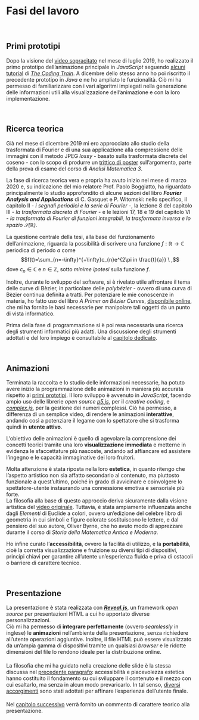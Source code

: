 # Fasi del lavoro {#lavoro}

<br>

## Primi prototipi {#prototipi}

Dopo la visione del [video sopracitato](https://www.youtube.com/watch?v=r6sGWTCMz2k) nel mese di luglio 2019, ho realizzato il primo prototipo dell'animazione principale in _JavaScript_ seguendo [alcuni tutorial](https://www.youtube.com/watch?v=MY4luNgGfms) di [_The Coding Train_](https://www.youtube.com/thecodingtrain). A dicembre dello stesso anno ho poi riscritto il precedente prototipo in _Java_ e ne ho ampliato le funzionalità. Ciò mi ha permesso di familiarizzare con i vari algoritmi impiegati nella generazione delle informazioni utili alla visualizzazione dell'animazione e con la loro implementazione.

<br>

## Ricerca teorica {#ricerca}

Già nel mese di dicembre 2019 mi ero approcciato allo studio della trasformata di Fourier e di una sua applicazione alla compressione delle immagini con il metodo JPEG _lossy_ - basato sulla trasformata discreta del coseno - con lo scopo di produrre un [trittico di poster](https://bradwave.myportfolio.com/the-fourier-transform) sull'argomento, parte della prova di esame del corso di _Analisi Matematica 3_.

La fase di ricerca teorica vera e propria ha avuto inizio nel mese di marzo 2020 e, su indicazione del mio relatore Prof. Paolo Boggiatto, ha riguardato principalmente lo studio approfondito di alcune sezioni del libro _**Fourier Analysis and Applications**_ di C. Gasquet e P. Witomski: nello specifico, il capitolo II - _i segnali periodici e la serie di Fourier_ -, la lezione 8 del capitolo III - _la trasformata discreta di Fourier_ - e le lezioni 17, 18 e 19 del capitolo VI - _la trasformata di Fourier di funzioni integrabili, la trasformata inversa e lo spazio $\mathcal{S}(\mathbb{R})$_.

La questione centrale della tesi, alla base del funzionamento dell'animazione, riguarda la possibilità di scrivere una funzione $f: \mathbb{R} \longrightarrow \mathbb{C}$ periodica di periodo $a$ come
$$f(t)=\sum_{n=-\infty}^{+\infty}c_{n}e^{2\pi in \frac{t}{a}} \ ,$$
dove $c_n \in \mathbb{C}$ e $n \in \mathbb{Z}$, sotto _minime ipotesi_ sulla funzione $f$.

Inoltre, durante lo sviluppo del software, si è rivelato utile affrontare il tema delle curve di Bèzier, in particolare delle _polybézier_ - ovvero di una curva di Bèzier continua definita a tratti. Per potenziare le mie conoscenze in materia, ho fatto uso del libro _A Primer on Bézier Curves_, [disponibile online](https://pomax.github.io/bezierinfo/), che mi ha fornito le basi necessarie per manipolare tali oggetti da un punto di vista informatico.

Prima della fase di programmazione si è poi resa necessaria una ricerca degli strumenti informatici più adatti. Una discussione degli strumenti adottati e del loro impiego è consultabile al [capitolo dedicato](#software).

<br>

## Animazioni {#animazioni}

Terminata la raccolta e lo studio delle informazioni necessarie, ha potuto avere inizio la programmazione delle animazioni in maniera più accurata rispetto ai [primi prototipi](#prototipi).
Il loro sviluppo è avvenuto in _JavaScript_, facendo ampio uso delle librerie _open source_ [_p5.js_](https://p5js.org/), per il _creative coding_, e [_complex.js_](https://github.com/infusion/Complex.js/), per la gestione dei numeri complessi. Ciò ha permesso, a differenza di un semplice video, di rendere le animazioni **interattive**, andando così a potenziare il legame con lo spettatore che si trasforma quindi in **utente attivo**.

L'obiettivo delle animazioni è quello di agevolare la comprensione dei concetti teorici tramite una loro **visualizzazione immediata** e metterne in evidenza le sfaccettature più nascoste, andando ad affiancare ed assistere l'ingegno e le capacità immaginative dei loro fruitori.

Molta attenzione è stata riposta nella loro **estetica**, in quanto ritengo che l'aspetto artistico non sia affatto secondario al contenuto, ma piuttosto funzionale a quest'ultimo, poiché in grado di avvicinare e coinvolgere lo spettatore-utente instaurando una connessione emotiva e sensoriale più forte.<br>
La filosofia alla base di questo approccio deriva sicuramente dalla visione artistica del [video originale](https://www.youtube.com/watch?v=r6sGWTCMz2k). Tuttavia, è stata ampiamente influenzata anche dagli _Elementi_ di Euclide a colori, ovvero un'edizione del celebre libro di geometria in cui simboli e figure colorate sostituiscono le lettere, e dal pensiero del suo autore, Oliver Byrne, che ho avuto modo di apprezzare durante il corso di _Storia della Matematica Antica e Moderna_.<br>

Ho infine curato l'**accessibilità**, ovvero la facilità di utilizzo, e la **portabilità**, cioè la corretta visualizzazione e fruizione su diversi tipi di dispositivi, principi chiavi per garantire all'utente un'esperienza fluida e priva di ostacoli o barriere di carattere tecnico.

<br>

## Presentazione {#presentazione}

La presentazione è stata realizzata con [_**Reveal.js**_](https://revealjs.com/), un framework _open source_ per presentazioni HTML a cui ho apportato diverse personalizzazioni.<br>
Ciò mi ha permesso di **integrare perfettamente** (ovvero _seamlessly_ in inglese) le **animazioni** nell'ambiente della presentazione, senza richiedere all'utente operazioni aggiuntive. Inoltre, il file HTML può essere visualizzato da un'ampia gamma di dispositivi tramite un qualsiasi _browser_ e le ridotte dimensioni del file lo rendono ideale per la distribuzione online.

#### {-#filosofia}
La filosofia che mi ha guidato nella creazione delle slide è la stessa discussa nel [precedente paragrafo](#animazioni): accessibilità e piacevolezza estetica hanno costituito il fondamento su cui sviluppare il contenuto e il mezzo con cui esaltarlo, ma senza in alcun modo prevaricarlo. In tal senso, [diversi accorgimenti](#features) sono stati adottati per affinare l'esperienza dell'utente finale.

#### {-}

Nel [capitolo successivo](#commento) verrà fornito un commento di carattere teorico alla presentazione.


